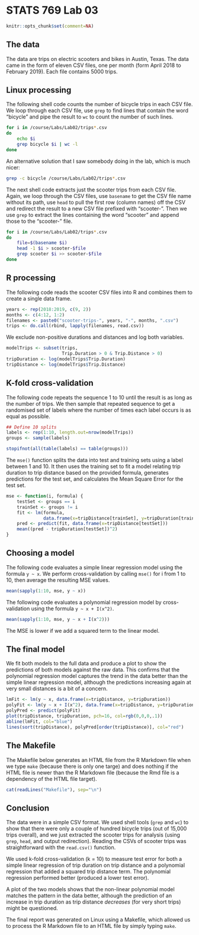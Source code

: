 
# STATS 769 Lab 03

```r
knitr::opts_chunk$set(comment=NA)
```

## The data

The data are trips on electric scooters and bikes in Austin, Texas.
The data came in the form of eleven CSV files, one per month (form
April 2018 to February 2019).  Each file contains 5000 trips.

## Linux processing

The following shell code counts the number of bicycle trips in each CSV
file.  We loop through each CSV file, use `grep` to find lines that
contain the word
"bicycle" and pipe the result to `wc` to count the number of such lines.

```bash
for i in /course/Labs/Lab02/trips*.csv
do
    echo $i
    grep bicycle $i | wc -l
done
```

An alternative solution that I saw somebody doing in the lab, which
is much nicer:

```bash
grep -c bicycle /course/Labs/Lab02/trips*.csv
```

The next shell code extracts just the scooter trips from each CSV file.
Again, we loop through the CSV files, use `basename` to get the CSV
file name without its path, 
use `head` to pull the first row (column names) off the CSV
and redirect the result to a new CSV file prefixed with "scooter-".
Then we use `grep` to extract the lines containing the word
"scooter" and append those to the "scooter-" file.

```bash
for i in /course/Labs/Lab02/trips*.csv
do
    file=$(basename $i)
    head -1 $i > scooter-$file
    grep scooter $i >> scooter-$file
done
```

## R processing

The following code reads the scooter CSV files into R and combines them to
create a single data frame.

```r
years <- rep(2018:2019, c(9, 2))
months <- c(4:12, 1:2)
filenames <- paste0("scooter-trips-", years, "-", months, ".csv")
trips <- do.call(rbind, lapply(filenames, read.csv))
```

We exclude non-positive durations and distances and log both variables.

```r
modelTrips <- subset(trips, 
                     Trip.Duration > 0 & Trip.Distance > 0)
tripDuration <- log(modelTrips$Trip.Duration)
tripDistance <- log(modelTrips$Trip.Distance)
```

## K-fold cross-validation

The following code repeats the sequence 1 to 10 until the result
is as long as the number of trips.  We then sample that repeated
sequence to get a randomised set of labels where the number of times
each 
label occurs is as equal as possible.

```r
## Define 10 splits
labels <- rep(1:10, length.out=nrow(modelTrips))
groups <- sample(labels)
```

```r
stopifnot(all(table(labels) == table(groups)))
```

The `mse()` function splits the data into test and training sets
using a label between 1 and 10.  It then uses the training set
to fit a model relating 
trip duration to trip distance based on the
provided formula, generates predictions for the test set,
and calculates the Mean Square Error for the test set.

```r
mse <- function(i, formula) {
    testSet <- groups == i
    trainSet <- groups != i
    fit <- lm(formula, 
              data.frame(x=tripDistance[trainSet], y=tripDuration[trainSet]))
    pred <- predict(fit, data.frame(x=tripDistance[testSet]))
    mean((pred - tripDuration[testSet])^2)
}   
```

## Choosing a model

The following code evaluates a simple linear regression model
using the formula `y ~ x`.
We perform cross-validation by calling `mse()` for i from 1 to 10, then
average the resulting MSE values.

```r
mean(sapply(1:10, mse, y ~ x))
```

The following code evaluates a polynomial regression model
by cross-validation using the formula `y ~ x + I(x^2)`.

```r
mean(sapply(1:10, mse, y ~ x + I(x^2)))
```

The MSE is lower if we add a squared term to the linear model.

## The final model

We fit both models to the full data and produce a plot to show
the predictions of both models against the raw data.
This confirms that the polynomial regression model captures the
trend in the data better than the simple linear regression model,
although the predictions increasing again at very small distances
is a bit of a concern.

```r
lmFit <- lm(y ~ x, data.frame(x=tripDistance, y=tripDuration))
polyFit <- lm(y ~ x + I(x^2), data.frame(x=tripDistance, y=tripDuration))
polyPred <- predict(polyFit)
plot(tripDistance, tripDuration, pch=16, col=rgb(0,0,0,.1))
abline(lmFit, col="blue")
lines(sort(tripDistance), polyPred[order(tripDistance)], col="red")
```

## The Makefile

The Makefile below generates an HTML file from the R Markdown file
when we type `make` (because there is only one targe)
and  does nothing if the HTML file is newer than
the R Markdown file (because the Rmd file is a dependency of the
HTML file target).

```r
cat(readLines("Makefile"), sep="\n")
```

## Conclusion

The data were in a simple CSV format.  We used shell tools 
(`grep` and `wc`) to 
show that there were only a couple of hundred bicycle trips
(out of 15,000 trips overall), and we just
extracted the scooter trips for analysis
(using `grep`, `head`, and output redirection).  Reading the CSVs
of scooter trips was straightforward with the `read.csv()` function.

We used k-fold cross-validation (k = 10) to measure test error 
for both a simple linear regression of trip duration on trip distance
and a polynomial regression that added a squared trip distance term.
The polynomial regression performed better (produced a lower test error).

A plot of the two models shows that the non-linear polynomial model 
matches the pattern in the data better, although the prediction of an
increase in trip duration as trip distance *decreases* (for very
short trips) might be questioned.

The final report was generated on Linux using a Makefile, which allowed
us to process the R Markdown file to an HTML file by simply typing
`make`.


